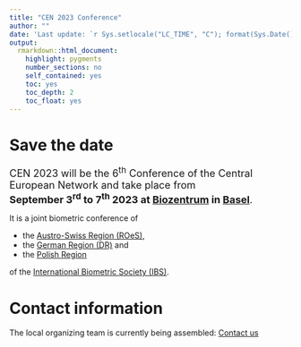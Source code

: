 ```yaml
---
title: "CEN 2023 Conference"
author: ""
date: 'Last update: `r Sys.setlocale("LC_TIME", "C"); format(Sys.Date(), "%d %b %Y")`'
output: 
  rmarkdown::html_document:
    highlight: pygments
    number_sections: no
    self_contained: yes
    toc: yes
    toc_depth: 2
    toc_float: yes
---
```


# Save the date

<font size="4">
CEN 2023 will be the $6^\text{th}$ Conference of the Central European Network and take place from <br> 
<b>September $3^\text{rd}$ to $7^\text{th}$ 2023 at [Biozentrum](https://www.biozentrum.unibas.ch) in [Basel](https://www.basel.com)</b>.
</font>

It is a joint biometric conference of

* the [Austro-Swiss Region (ROeS)](https://www.ibs-roes.org),
* the [German Region (DR)](http://www.biometrische-gesellschaft.de) and
* the [Polish Region](https://sparrow.up.poznan.pl/polbiom/index.php?lang=en)

of the [International Biometric Society (IBS)](https://www.biometricsociety.org).


# Contact information
The local organizing team is currently being assembled:
[Contact us](mailto:organizers@cen2023.ch)


